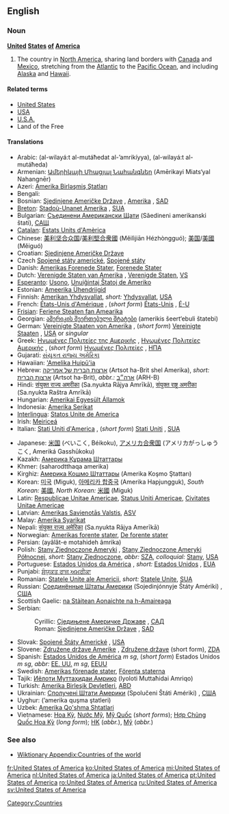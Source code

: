 ==English==

===Noun===
'''[[united|United]] [[states|States]] [[of]] [[America]]'''

# The country in [[North America]], sharing land borders with [[Canada]] and [[Mexico]], stretching from the [[Atlantic Ocean|Atlantic]] to the [[Pacific Ocean]], and including [[Alaska]] and [[Hawaii]].

====Related terms====
*[[United States]]
*[[USA]]
*[[U.S.A.]]
*Land of the Free

====Translations====
{{top}}
*Arabic: {{ARchar|[[الولايات المتحدة الامريكية]]}} (al-wilayá:t al-mutáħedat al-’amrikíyya), {{ARchar|[[الولايات المتحدة]]}} (al-wilayá:t al-mutáħeda) {{f}} {{p}}
*Armenian: [[Ամերիկայի Միացյալ Նահանգներ]] (Amērikayi Miats‘yal Nahangnēr)
*Azeri: [[Amerika Birləşmiş Ştatları]]
*Bengali: {{BNchar|[[মার্কিন যুক্তরাষ্ট্র]]}}
*Bosnian: [[Sjedinjene Američke Države]] {{f}} {{p}}, [[Amerika]] {{f}}, [[SAD]]
*[[Breton]]: [[Stadoù-Unanet Amerika]] {{f}} {{p}}, [[SUA]]
*Bulgarian: [[Съединени Американски Щати]] (Sǎedineni amerikanski štati), [[САЩ]]
*[[Catalan]]: [[Estats Units d'Amèrica]] {{m}} {{p}}
*Chinese: [[美利坚合众国]]/[[美利堅合衆國]] (Měilìjiān Hézhòngguó); [[美国]]/[[美國]] (Měiguó)
*Croatian: [[Sjedinjene Američke Države]] {{f}} {{p}}
*Czech [[Spojené státy americké]], [[Spojené státy]]
*Danish: [[Amerikas Forenede Stater]], [[Forenede Stater]]
*Dutch: [[Verenigde Staten van Amerika]] {{f}} {{p}}, [[Verenigde Staten]], [[VS]]
*[[Esperanto]]: [[Usono]], [[Unuiĝintaj Ŝtatoj de Ameriko]]
*Estonian: [[Ameerika Ühendriigid]]
*Finnish: [[Amerikan Yhdysvallat]], ''short:'' [[Yhdysvallat]], [[USA]]
*French: [[États-Unis d'Amérique]] {{m}} {{p}}, (''short form'') [[États-Unis]] {{m}} {{p}}, [[É-U]]
*[[Frisian]]: [[Feriene Steaten fan Amearika]]
*Georgian: [[ამერიკის შეერთებული შტატები]] (amerikis šeert‘ebuli štatebi)
*German: [[Vereinigte Staaten von Amerika]] {{m}} {{p}}, (''short form'') [[Vereinigte Staaten]] {{m}} {{p}}, [[USA]] {{m}} {{p}} or {{f}} ''singular''
*Greek: [[Ηνωμένες Πολιτείες της Αμερικής]] {{f}} {{p}}, [[Ηνωμένες Πολιτείες Αμερικής]] {{f}} {{p}}, (''short form'') [[Ηνωμένες Πολιτείες]] {{f}} {{p}}, [[ΗΠΑ]]
*Gujarati: [[સંયુકત રાજ્ય અમેરિકા]]
*Hawaiian: [['Amelika Huipū'ia]]
*Hebrew: [[ארצות הברית של אמריקה]] (Artsot ha-Brit shel Amerika), ''short:'' [[ארצות הברית]] (Artsot ha-Brit), ''abbr.:'' [[ארה״ב]] (ARH-B)
*Hindi: [[संयुक्त राज्य अमरीका]] (Sa.nyukta Rājya Amrīkā), [[संयुक्त राष्ट्र अमरीका]] (Sa.nyukta Raštra Amrīkā)
*Hungarian: [[Amerikai Egyesült Államok]]
*Indonesia: [[Amerika Serikat]]
*[[Interlingua]]: [[Statos Unite de America]]
*Irish: [[Meiriceá]]
*Italian: [[Stati Uniti d'America]] {{m}} {{p}}, (''short form'') [[Stati Uniti]] {{m}} {{p}}, [[SUA]]
{{mid}}
*Japanese: [[米国]] (べいこく, Béikoku), [[アメリカ合衆国]] (アメリカがっしゅうこく, Ameriká Gasshūkoku)
*Kazakh: [[Америка Құрама Штаттары]]
*Khmer: {{KMchar|[[សហរដ្ឋអាេមរិក]]}} (saharodtthaqa amerika)
*Kirghiz: [[Америка Кошмо Штаттары]] (Amerika Koşmo Ştattarı)
*Korean: [[미국]] (Miguk), [[아메리카 합중국]] (Amerika Hapjungguk), ''South Korean:'' [[美國]], ''North Korean:'' [[米國]] (Miguk)
*Latin: [[Respublicae Unitae Americae]], [[Status Uniti Americae]], [[Civitates Unitae Americae]]
*Latvian: [[Amerikas Savienotās Valstis]], [[ASV]]
*Malay: [[Amerika Syarikat]]
*Nepali: [[संयुक्त राज्य अमेरिका]] (Sa.nyukta Rājya Amerīkā)
*Norwegian: [[Amerikas forente stater]], [[De forente stater]]
*Persian: {{FAchar|[[ایالات متحده امریکا|ایالات متحده آمریکا]]}} (ayâlât-e motahideh âmrika)
*Polish: [[Stany Zjednoczone Ameryki]] {{m}} {{p}}, [[Stany Zjednoczone Ameryki Północnej]], ''short:'' [[Stany Zjednoczone]], ''abbr:'' [[SZA]], ''colloquial:'' [[Stany]], [[USA]]
*Portuguese: [[Estados Unidos da América]] {{m}} {{p}}, ''short:'' [[Estados Unidos]] {{m}} {{p}}, [[EUA]]
*Punjabi: [[ਸੰਯੁਕਤ ਰਾਜ ਅਮਰੀਕਾ]]
*Romanian: [[Statele Unite ale Americii]], ''short:'' [[Statele Unite]], [[SUA]]
*Russian: [[Соединённые Штаты Америки]] (Sojedinjónnyje Štáty Amériki) {{m}} {{p}}, [[США]]
*Scottish Gaelic: [[na Stàitean Aonaichte na h-Amaireaga]] {{f}} {{p}}
*Serbian:
*:Cyrillic: [[Сједињене Америчке Државе]] {{f}} {{p}}, [[САД]]
*:Roman: [[Sjedinjene Američke Države]] {{f}} {{p}}, [[SAD]]
*Slovak: [[Spojené Štáty Americké]] {{m}} {{p}}, [[USA]]
*Slovene: [[Združene države Amerike]] {{f}} {{p}}, [[Združene države]] {{f}} {{p}} (short form), [[ZDA]]
*Spanish: [[Estados Unidos de América]] ''m sg'', (''short form'') Estados Unidos ''m sg'', ''abbr:'' [[EE. UU.]] ''m sg'', [[EEUU]]
*Swedish: [[Amerikas förenade stater]], [[Förenta staterna]]
*Tajik: [[Иёлоти Муттаҳидаи Амриқо]] (Iyoloti Muttaħidai Amriqo)
*Turkish: [[Amerika Birleşik Devletleri]], [[ABD]]
*Ukrainian: [[Сполучені Штати Америки]] (Spolučeni Štáti Amériki) {{m}} {{p}}, [[США#Ukrainian|США]]
*Uyghur: {{FAchar|[[ﺋﺎﻣﯧﺮﯨﻜﺎ ﻗﻮﺷﻤﺎ ﺷﺘﺎﺗﻠﯩﺮﻯ]]}} (’amerika quşma ştatleri)
*Uzbek: [[Amerika Qo'shma Shtatlari]]
*Vietnamese: [[Hoa Kỳ]], [[Nước Mỹ]], [[Mỹ Quốc]] (''short forms''); [[Hợp Chủng Quốc Hoa Kỳ]] (''long form''); [[HK#Vietnamese|HK]] (''abbr.''), [[Mỹ]] (''abbr.'')
{{bottom}}

===See also===
*[[Wiktionary Appendix:Countries of the world]]

[[Category:Countries]]

[[fr:United States of America]]
[[ko:United States of America]]
[[mi:United States of America]]
[[nl:United States of America]]
[[ja:United States of America]]
[[pt:United States of America]]
[[ro:United States of America]]
[[ru:United States of America]]
[[sv:United States of America]]